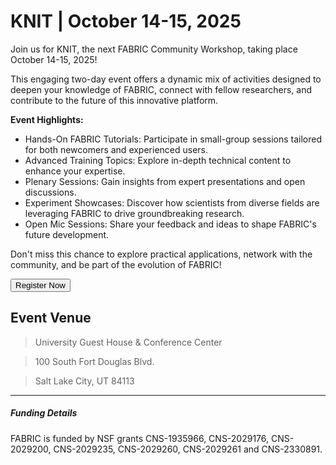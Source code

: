 
# KNIT | October 14-15, 2025

Join us for KNIT, the next FABRIC Community Workshop, taking place October 14-15, 2025!

This engaging two-day event offers a dynamic mix of activities designed to deepen your knowledge of FABRIC, connect with fellow researchers, and contribute to the future of this innovative platform.

**Event Highlights:**

- Hands-On FABRIC Tutorials: Participate in small-group sessions tailored for both newcomers and experienced users.
- Advanced Training Topics: Explore in-depth technical content to enhance your expertise.
- Plenary Sessions: Gain insights from expert presentations and open discussions.
- Experiment Showcases: Discover how scientists from diverse fields are leveraging FABRIC to drive groundbreaking research.
- Open Mic Sessions: Share your feedback and ideas to shape FABRIC's future development.

Don't miss this chance to explore practical applications, network with the community, and be part of the evolution of FABRIC!

<div class="button-container">
<Button linkto="https://apps2.research.unc.edu/events/index.cfm?event=events.go&key=C954">Register Now</Button>
</div>

## Event Venue

> University Guest House & Conference Center

> 100 South Fort Douglas Blvd.

> Salt Lake City, UT 84113

--- 

##### Funding Details

FABRIC is funded by NSF grants CNS-1935966, CNS-2029176, CNS-2029200, CNS-2029235, CNS-2029260, CNS-2029261 and CNS-2330891.

